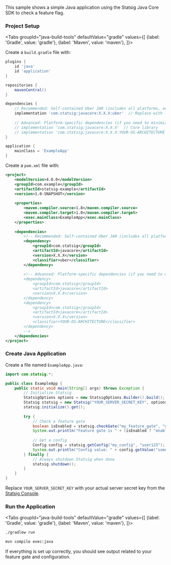This sample shows a simple Java application using the Statsig Java Core SDK to check a feature flag.


### Project Setup

<Tabs
  groupId="java-build-tools"
  defaultValue="gradle"
  values={[
    {label: 'Gradle', value: 'gradle'},
    {label: 'Maven', value: 'maven'},
  ]}>
  <TabItem value="gradle">

Create a `build.gradle` file with:

```groovy
plugins {
    id 'java'
    id 'application'
}

repositories {
    mavenCentral()
}

dependencies {
    // Recommended: Self-contained Uber JAR (includes all platforms, available since version 0.4.0)
    implementation 'com.statsig:javacore:X.X.X:uber'  // Replace with latest version
    
    // Advanced: Platform-specific dependencies (if you need to minimize JAR size)
    // implementation 'com.statsig:javacore:X.X.X'  // Core library
    // implementation 'com.statsig:javacore:X.X.X:YOUR-OS-ARCHITECTURE'  // Platform-specific library
}

application {
    mainClass = 'ExampleApp'
}
```

  </TabItem>
  <TabItem value="maven">

Create a `pom.xml` file with:

```xml
<project>
    <modelVersion>4.0.0</modelVersion>
    <groupId>com.example</groupId>
    <artifactId>statsig-example</artifactId>
    <version>1.0-SNAPSHOT</version>
    
    <properties>
        <maven.compiler.source>1.8</maven.compiler.source>
        <maven.compiler.target>1.8</maven.compiler.target>
        <exec.mainClass>ExampleApp</exec.mainClass>
    </properties>
    
    <dependencies>
        <!-- Recommended: Self-contained Uber JAR (includes all platforms, available since version 0.4.0) -->
        <dependency>
            <groupId>com.statsig</groupId>
            <artifactId>javacore</artifactId>
            <version>X.X.X</version>
            <classifier>uber</classifier>
        </dependency>
        
        <!-- Advanced: Platform-specific dependencies (if you need to minimize JAR size)
        <dependency>
            <groupId>com.statsig</groupId>
            <artifactId>javacore</artifactId>
            <version>X.X.X</version>
        </dependency>
        <dependency>
            <groupId>com.statsig</groupId>
            <artifactId>javacore</artifactId>
            <version>X.X.X</version>
            <classifier>YOUR-OS-ARCHITECTURE</classifier>
        </dependency>
        -->
    </dependencies>
</project>
```

  </TabItem>
</Tabs>

### Create Java Application

Create a file named `ExampleApp.java`:

```java
import com.statsig.*;

public class ExampleApp {
    public static void main(String[] args) throws Exception {
        // Initialize Statsig
        StatsigOptions options = new StatsigOptions.Builder().build();
        Statsig statsig = new Statsig("YOUR_SERVER_SECRET_KEY", options);
        statsig.initialize().get();
        
        try {
            // Check a feature gate
            boolean isEnabled = statsig.checkGate("my_feature_gate", "user123");
            System.out.println("Feature gate is " + (isEnabled ? "enabled" : "disabled"));
            
            // Get a config
            Config config = statsig.getConfig("my_config", "user123");
            System.out.println("Config value: " + config.getValue("some_parameter", "default_value"));
        } finally {
            // Always shutdown Statsig when done
            statsig.shutdown();
        }
    }
}
```

Replace `YOUR_SERVER_SECRET_KEY` with your actual server secret key from the [Statsig Console](https://console.statsig.com/api_keys).

### Run the Application

<Tabs
  groupId="java-build-tools"
  defaultValue="gradle"
  values={[
    {label: 'Gradle', value: 'gradle'},
    {label: 'Maven', value: 'maven'},
  ]}>
  <TabItem value="gradle">

```bash
./gradlew run
```

  </TabItem>
  <TabItem value="maven">

```bash
mvn compile exec:java
```

  </TabItem>
</Tabs>

If everything is set up correctly, you should see output related to your feature gate and configuration.
